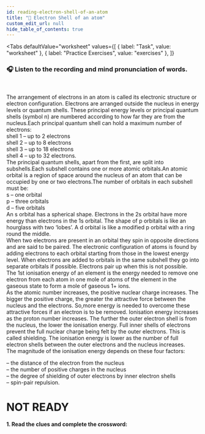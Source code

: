 ```yaml
---
id: reading-electron-shell-of-an-atom
title: "📝 Electron Shell of an atom"
custom_edit_url: null
hide_table_of_contents: true
---
```



<Tabs
  defaultValue="worksheet"
  values={[
    { label: "Task", value: "worksheet" },
    { label: "Practice Exercises", value: "exercises" },
  ]}
>

<TabItem value="worksheet">

### 🎧️ Listen to the recording and mind pronunciation of words.

<ReactPlayer
  url="/media/501.95ef5c8c.mp3"
  width="100ww"
  height="40px"
  controls={true}
/>

<br />

The arrangement of electrons in an atom is called its electronic structure or electron configuration. Electrons are arranged outside the nucleus in energy levels or quantum shells. These principal energy levels or principal quantum shells (symbol n) are numbered according to how far they are from the nucleus.Each principal quantum shell can hold a maximum number of electrons:<br/>
shell 1 – up to 2 electrons<br/>
shell 2 – up to 8 electrons<br/>
shell 3 – up to 18 electrons<br/>
shell 4 – up to 32 electrons.<br/>
The principal quantum shells, apart from the first, are split into subshells.Each subshell contains one or more atomic orbitals.An atomic orbital is a region of space around the nucleus of an atom that can be occupied by one or two electrons.The number of orbitals in each subshell must be:<br/>
s – one orbital<br/>
p – three orbitals<br/>
d – five orbitals<br/>
An s orbital has a spherical shape. Electrons in the 2s orbital have more energy than electrons in the 1s orbital. The shape of p orbitals is like an hourglass with two ‘lobes’. A d orbital is like a modified p orbital with a ring round the middle.<br/>
When two electrons are present in an orbital they spin in opposite directions and are said to be paired. The electronic configuration of atoms is found by adding electrons to each orbital starting from those in the lowest energy level. When electrons are added to orbitals in the same subshell they go into separate orbitals if possible. Electrons pair up when this is not possible.<br/>
The 1st ionisation energy of an element is the energy needed to remove one electron from each atom in one mole of atoms of the element in the gaseous state to form a mole of gaseous 1+ ions.<br/>
As the atomic number increases, the positive nuclear charge increases. The bigger the positive charge, the greater the attractive force between the nucleus and the electrons. So,more energy is needed to overcome these attractive forces if an electron is to be removed. Ionisation energy increases as the proton number increases. The further the outer electron shell is from the nucleus, the lower the ionisation energy. Full inner shells of electrons prevent the full nuclear charge being felt by the outer electrons. This is called shielding. The ionisation energy is lower as the number of full electron shells between the outer electrons and the nucleus increases.<br/>
The magnitude of the ionisation energy depends on these four factors:<br/>

– the distance of the electron from the nucleus<br/>
– the number of positive charges in the nucleus<br/>
– the degree of shielding of outer electrons by inner electron shells<br/>
– spin-pair repulsion.

</TabItem>

<TabItem value="exercises">

# NOT READY

#### 1. Read the clues and complete the crossword:

</TabItem>
</Tabs>
